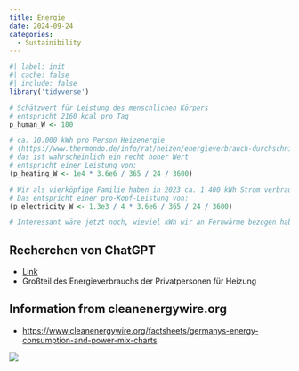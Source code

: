 ```yaml
---
title: Energie
date: 2024-09-24
categories:
  - Sustainibility
---
```





```r
#| label: init
#| cache: false
#| include: false
library('tidyverse')
```

```r


# Schätzwert für Leistung des menschlichen Körpers
# entspricht 2160 kcal pro Tag
p_human_W <- 100

# ca. 10.000 kWh pro Person Heizenergie 
# (https://www.thermondo.de/info/rat/heizen/energieverbrauch-durchschnittsfamilie/) 
# das ist wahrscheinlich ein recht hoher Wert
# entspricht einer Leistung von:
(p_heating_W <- 1e4 * 3.6e6 / 365 / 24 / 3600)

# Wir als vierköpfige Familie haben in 2023 ca. 1.400 kWh Strom verbraucht
# Das entspricht einer pro-Kopf-Leistung von:
(p_electricity_W <- 1.3e3 / 4 * 3.6e6 / 365 / 24 / 3600)

# Interessant wäre jetzt noch, wieviel kWh wir an Fernwärme bezogen haben

```

## Recherchen von ChatGPT
* [Link](https://chatgpt.com/share/66f26e23-4188-8013-af74-26280eb12039)
* Großteil des Energieverbrauchs der Privatpersonen für Heizung


## Information from cleanenergywire.org
* [https://www.cleanenergywire.org/factsheets/germanys-energy-consumption-and-power-mix-charts](https://www.cleanenergywire.org/factsheets/germanys-energy-consumption-and-power-mix-charts)

![](fig11-final-energy-consumption-consumer-group-1990-2022.png)